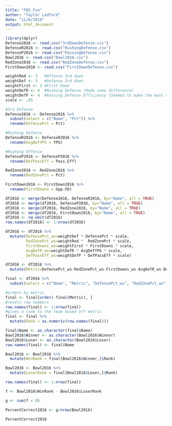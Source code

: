 ```yaml
---
title: "FBS_Fun"
author: "Taylor Ledford"
date: "11/6/2018"
output: html_document
---
```


```r
library(dplyr)
Defense2016 <- read.csv("3rdDownDefense.csv")
DefenseR2016 <- read.csv("RushingDefense.csv")
DefenseP2016 <- read.csv("PassingDefense.csv")
Bowl2016 <- read.csv("Bowl2016.csv")
RedZone2016 <- read.csv("RedZoneDefense.csv")
FirstDown2016 <- read.csv("FirstDownDefense.csv")
```

```r
weightRed <- 3   #Offense 3rd down
weightDef <- 3   #Defense 3rd down
weightFirst <- 2 #First Down 
weightDefR <- 4  #Rushing Defense (Made some difference)
weightDefP <- 4  #Passing Defense Efficiency (Seemed to make the most difference)
scale <- .05

#3rd Defense
Defense2016 <- Defense2016 %>%
  subset(select = c("Name", "Pct")) %>%
  rename(DefensePct = Pct)

#Rushing Defense
DefenseR2016 <- DefenseR2016 %>%
  rename(AvgDefYPG = YPG)

#Rushing Offense
DefenseP2016 <- DefenseP2016 %>%
  rename(DefPassEff = Pass.Eff)

RedZone2016 <- RedZone2016 %>%
  rename(RedZonePct = Pct)

FirstDown2016 <- FirstDown2016 %>%
  rename(FirstDowns = Opp.FD)

df2016 <- merge(Defense2016, DefenseR2016, by="Name", all = TRUE)
df2016 <- merge(df2016, DefenseP2016, by="Name", all = TRUE)
df2016 <- merge(df2016, RedZone2016, by="Name", all = TRUE)
df2016 <- merge(df2016, FirstDown2016, by="Name", all = TRUE)
df2016 <- na.omit(df2016)
row.names(df2016) <- 1:nrow(df2016)

df2016 <- df2016 %>%
  mutate(DefensePct_ws=weightDef * DefensePct * scale, 
         RedZonePct_ws=weightRed *  RedZonePct * scale, 
         FirstDowns_ws=weightFirst * FirstDowns * scale, 
         AvgDefR_ws=weightDefR * AvgDefYPG * scale, 
         DefPassEff_ws=weightDefP * DefPassEff * scale)

df2016 <- df2016 %>%
  mutate(Metric=DefensePct_ws-RedZonePct_ws-FirstDowns_ws-AvgDefR_ws-DefPassEff_ws)

final <- df2016 %>%
  subset(select = c("Name", "Metric", "DefensePct_ws", "RedZonePct_ws", "FirstDowns_ws", "AvgDefR_ws", "DefPassEff_ws"))

#orders by metric
final <- final[order(-final$Metric), ]
#resets row numbers
row.names(final) <- 1:nrow(final)
#gives a rank to the team based off metric
final <- final %>%
  mutate(Rank = as.numeric(row.names(final)))

final$Name <- as.character(final$Name)
Bowl2016$Winner <- as.character(Bowl2016$Winner)
Bowl2016$Loser <- as.character(Bowl2016$Loser)
row.names(final) <- final$Name

Bowl2016 <- Bowl2016 %>%
  mutate(WinRank = final[Bowl2016$Winner,]$Rank)

Bowl2016 <- Bowl2016 %>%
  mutate(LoserRank = final[Bowl2016$Loser,]$Rank)

row.names(final) <- 1:nrow(final)

f <- Bowl2016$WinRank - Bowl2016$LoserRank

g <- sum(f < 0)

PercentCorrect2016 <- g/nrow(Bowl2016)

PercentCorrect2016
```